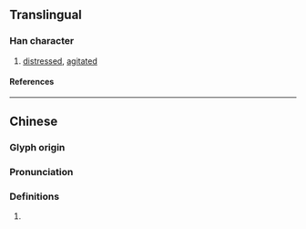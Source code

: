 {{character info}}
==Translingual==

===Han character===
{{Han char|rn=61|rad=心|as=10|sn=13|four=97072|canj=PBOU|ids=⿰忄䍃}}

# [[distressed]], [[agitated]]

====References====
{{Han ref|kx=0396.160|dkj=10990|dj=0735.020|hdz=42338.090|uh=612E}}

----

==Chinese==
{{zh-forms}}

===Glyph origin===
{{Han etym}}

===Pronunciation===
{{zh-pron
|m=yáo
|c=jiu4
|mc=y
|oc=y
|ma=
|cat=v,a
}}

===Definitions===
{{zh-hanzi}}

# {{rfdef|zh}}